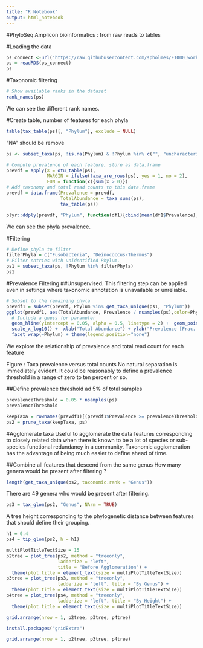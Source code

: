 ```yaml
---
title: "R Notebook"
output: html_notebook
---
```

#PhyloSeq
Amplicon bioinformatics : from raw reads to tables

#Loading the data
```r
ps_connect <-url("https://raw.githubusercontent.com/spholmes/F1000_workflow/master/data/ps.rds")
ps = readRDS(ps_connect)
ps
```

#Taxonomic filtering
```r
# Show available ranks in the dataset
rank_names(ps)
```
We can see the different rank names.

#Create table, number of features for each phyla
```r
table(tax_table(ps)[, "Phylum"], exclude = NULL)
```

"NA" should be remove

```r
ps <- subset_taxa(ps, !is.na(Phylum) & !Phylum %in% c("", "uncharacterized"))
```

```r
# Compute prevalence of each feature, store as data.frame
prevdf = apply(X = otu_table(ps),
               MARGIN = ifelse(taxa_are_rows(ps), yes = 1, no = 2),
               FUN = function(x){sum(x > 0)})
# Add taxonomy and total read counts to this data.frame
prevdf = data.frame(Prevalence = prevdf,
                    TotalAbundance = taxa_sums(ps),
                    tax_table(ps))
```

```r
plyr::ddply(prevdf, "Phylum", function(df1){cbind(mean(df1$Prevalence),sum(df1$Prevalence))})
```
We can see the phyla prevalence.

#Filtering
```r
# Define phyla to filter
filterPhyla = c("Fusobacteria", "Deinococcus-Thermus")
# Filter entries with unidentified Phylum.
ps1 = subset_taxa(ps, !Phylum %in% filterPhyla)
ps1
```

#Prevalence Filtering
##Unsupervised. This filtering step can be applied even in settings where taxonomic annotation is unavailable or unreliable.
```r
# Subset to the remaining phyla
prevdf1 = subset(prevdf, Phylum %in% get_taxa_unique(ps1, "Phylum"))
ggplot(prevdf1, aes(TotalAbundance, Prevalence / nsamples(ps),color=Phylum)) +
  # Include a guess for parameter
  geom_hline(yintercept = 0.05, alpha = 0.5, linetype = 2) +  geom_point(size = 2, alpha = 0.7) +
  scale_x_log10() +  xlab("Total Abundance") + ylab("Prevalence [Frac. Samples]") +
  facet_wrap(~Phylum) + theme(legend.position="none")
```
We explore the relationship of prevalence and total read count for each feature

Figure : Taxa prevalence versus total counts
No natural separation is immediately evident. It could be reasonably to define a prevalence threshold in a range of zero to ten percent or so. 

##Define prevalence threshold ad 5% of total samples
```r
prevalenceThreshold = 0.05 * nsamples(ps)
prevalenceThreshold
```
```r
keepTaxa = rownames(prevdf1)[(prevdf1$Prevalence >= prevalenceThreshold)]
ps2 = prune_taxa(keepTaxa, ps)
```



#Agglomerate taxa
Useful to agglomerate the data features corresponding to closely related data when there is known to be a lot of species or sub-species functional redundancy in a community.
Taxonomic agglomeration has the advantage of being much easier to define ahead of time. 

##Combine all features that descend from the same genus
How many genera would be present after filtering ?
```r
length(get_taxa_unique(ps2, taxonomic.rank = "Genus"))
```
There are 49 genera who would be present after filtering.

```r
ps3 = tax_glom(ps2, "Genus", NArm = TRUE)
```


A tree height corresponding to the phylogenetic distance between features that should define their grouping.
```r
h1 = 0.4
ps4 = tip_glom(ps2, h = h1)
```

```r
multiPlotTitleTextSize = 15
p2tree = plot_tree(ps2, method = "treeonly",
                   ladderize = "left",
                   title = "Before Agglomeration") +
  theme(plot.title = element_text(size = multiPlotTitleTextSize))
p3tree = plot_tree(ps3, method = "treeonly",
                   ladderize = "left", title = "By Genus") +
  theme(plot.title = element_text(size = multiPlotTitleTextSize))
p4tree = plot_tree(ps4, method = "treeonly",
                   ladderize = "left", title = "By Height") +
  theme(plot.title = element_text(size = multiPlotTitleTextSize))
```

```r
grid.arrange(nrow = 1, p2tree, p3tree, p4tree)
```
```r
install.packages("gridExtra")
```

```r
grid.arrange(nrow = 1, p2tree, p3tree, p4tree)
```



